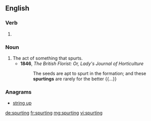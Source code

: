 ==English==

===Verb===
{{head|en}}

# {{present participle of|spurt}}

===Noun===
{{en-noun}}

# The act of something that spurts.
#* '''1846''', ''The British Florist: Or, Lady's Journal of Horticulture''
#*: The seeds are apt to spurt in the formation; and these '''spurtings''' are rarely for the better {{...}}

===Anagrams===
* [[string up#English|string up]]

[[de:spurting]]
[[fr:spurting]]
[[mg:spurting]]
[[vi:spurting]]